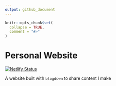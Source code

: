 ```yaml
---
output: github_document
---
```


<!-- README.md is generated from README.Rmd. Please edit that file -->

```r
knitr::opts_chunk$set(
  collapse = TRUE,
  comment = "#>"
)
```
# Personal Website

<!-- badges: start -->
[![Netlify Status](https://api.netlify.com/api/v1/badges/18127686-d6ae-4ae3-807b-9027a45ef32a/deploy-status)](https://app.netlify.com/sites/koderkow/deploys)
<!-- badges: end -->

A website built with `blogdown` to share content I make